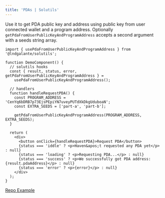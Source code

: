 ```yaml
---
title: 'PDAs | Solutils'
---
```


Use it to get PDA public key and address using public key from user connected wallet and a program address. Optionally `getPdaFromUserPublicKeyAndProgramAddress` accepts a second argument with a seeds string array.

```tsx {1, 13}
import { usePdaFromUserPublicKeyAndProgramAddress } from '@lndgalante/solutils';

function DemoComponent() {
  // solutils hooks
  const { result, status, error, getPdaFromUserPublicKeyAndProgramAddress } =
    usePdaFromUserPublicKeyAndProgramAddress();

  // handlers
  function handleRequestPDA() {
    const PROGRAM_ADDRESS = 'CenYq6bDRB7p73EjsPEpiYN7uveyPUTdXkDkgUduboaN';
    const EXTRA_SEEDS = ['part-a', 'part-b'];

    getPdaFromUserPublicKeyAndProgramAddress(PROGRAM_ADDRESS, EXTRA_SEEDS);
  }

  return (
    <div>
      <button onClick={handleRequestPDA}>Request PDA</button>
      {status === 'iddle' ? <p>Haven&apos;t requested any PDA yet</p> : null}
      {status === 'loading' ? <p>Requesting PDA...</p> : null}
      {status === 'success' ? <p>We successfully got PDA address: {result.pdaAddress}</p> : null}
      {status === 'error' ? <p>{error}</p> : null}
    </div>
  );
}
```

[Repo Example](https://github.com/lndgalante/solutils/tree/main/docs/examples/hooks/use-pda-from-user-public-key-and-program-address)
